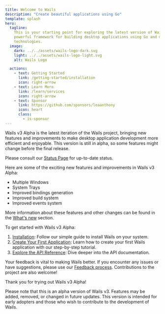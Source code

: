 ```yaml
---
title: Welcome to Wails
description: "Create beautiful applications using Go"
template: splash
hero:
  tagline:
    This is your starting point for exploring the latest version of Wails, a
    powerful framework for building desktop applications using Go and modern web
    technologies.
  image:
    dark: ../../assets/wails-logo-dark.svg
    light: ../../assets/wails-logo-light.svg
    alt: Wails Logo

  actions:
    - text: Getting Started
      link: /getting-started/installation
      icon: right-arrow
    - text: Learn More
      link: /learn/services
      icon: right-arrow
    - text: Sponsor
      link: https://github.com/sponsors/leaanthony
      icon: heart
      class:
        - is-sponsor
---
```



<CardGrid stagger>
  <Card title="Introduction" icon="pencil">

Wails v3 Alpha is the latest iteration of the Wails project, bringing new
features and improvements to make desktop application development more efficient
and enjoyable. This version is still in alpha, so some features might change
before the final release.

  </Card>
  <Card title="Status" icon="add-document">

Please consult our [Status Page](/status) for up-to-date status.

  </Card>
  <Card title="What's New" icon="add-document">

Here are some of the exciting new features and improvements in Wails v3 Alpha:

- Multiple Windows
- System Trays
- Improved bindings generation
- Improved build system
- Improved events system

More information about these features and other changes can be found in the
[What's new](/whats-new) section.

  </Card>
  <Card title="Getting Started" icon="open-book">

To get started with Wails v3 Alpha:

1. [Installation](/getting-started/installation): Follow our simple guide to
   install Wails on your system.
2. [Create Your First Application](/getting-started/your-first-app): Learn how
   to create your first Wails application with our step-by-step tutorial.
3. [Explore the API Reference](/api/application): Dive deeper into the API
   documentation.

  </Card>

  <Card title="Feedback and Contributions" icon="open-book">

Your feedback is vital to making Wails better. If you encounter any issues or
have suggestions, please use our [Feedback process](/getting-started/feedback).
Contributions to the project are also welcome!

Thank you for trying out Wails v3 Alpha!

  </Card>
  <Card title="Alpha Version Notice" icon="add-document">

Please note that this is an alpha version of Wails v3. Features may be added,
removed, or changed in future updates. This version is intended for early
adopters and those who wish to contribute to the development of Wails.

  </Card>

</CardGrid>
